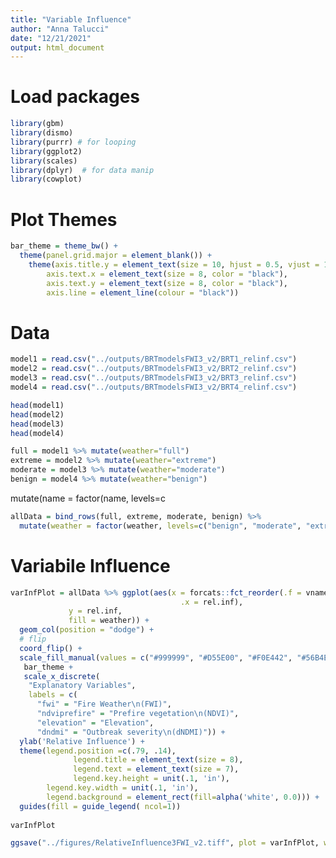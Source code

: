 ```yaml
---
title: "Variable Influence"
author: "Anna Talucci"
date: "12/21/2021"
output: html_document
---
```



# Load packages
```r
library(gbm)
library(dismo)
library(purrr) # for looping
library(ggplot2)
library(scales)
library(dplyr)  # for data manip
library(cowplot)
```


# Plot Themes
```r
bar_theme = theme_bw() + 
  theme(panel.grid.major = element_blank()) +
    theme(axis.title.y = element_text(size = 10, hjust = 0.5, vjust = 1.1),
        axis.text.x = element_text(size = 8, color = "black"),
        axis.text.y = element_text(size = 8, color = "black"),
        axis.line = element_line(colour = "black")) 
```


# Data


```r
model1 = read.csv("../outputs/BRTmodelsFWI3_v2/BRT1_relinf.csv") 
model2 = read.csv("../outputs/BRTmodelsFWI3_v2/BRT2_relinf.csv") 
model3 = read.csv("../outputs/BRTmodelsFWI3_v2/BRT3_relinf.csv") 
model4 = read.csv("../outputs/BRTmodelsFWI3_v2/BRT4_relinf.csv") 
```


```r
head(model1)
head(model2)
head(model3)
head(model4)
```

```r
full = model1 %>% mutate(weather="full")
extreme = model2 %>% mutate(weather="extreme")
moderate = model3 %>% mutate(weather="moderate")
benign = model4 %>% mutate(weather="benign")
```
mutate(name = factor(name, levels=c
```r
allData = bind_rows(full, extreme, moderate, benign) %>%
  mutate(weather = factor(weather, levels=c("benign", "moderate", "extreme", "full")))
```

# Variabile Influence 


```r
varInfPlot = allData %>% ggplot(aes(x = forcats::fct_reorder(.f = vnames, 
                                      .x = rel.inf), 
             y = rel.inf, 
             fill = weather)) +
  geom_col(position = "dodge") +
  # flip
  coord_flip() +
  scale_fill_manual(values = c("#999999", "#D55E00", "#F0E442", "#56B4E9"), name = "Model", breaks = c("full", "extreme", "moderate", "benign"), labels=c("Full", "Extreme", "Moderate", "Benign"), guide = guide_legend(reverse=FALSE)) +
   bar_theme +
   scale_x_discrete(
    "Explanatory Variables",
    labels = c(
      "fwi" = "Fire Weather\n(FWI)",
      "ndviprefire" = "Prefire vegetation\n(NDVI)",
      "elevation" = "Elevation",
      "dndmi" = "Outbreak severity\n(dNDMI)")) +
  ylab('Relative Influence') +
  theme(legend.position =c(.79, .14),
              legend.title = element_text(size = 8),
              legend.text = element_text(size = 7),
              legend.key.height = unit(.1, 'in'), 
        legend.key.width = unit(.1, 'in'),
        legend.background = element_rect(fill=alpha('white', 0.0))) +
  guides(fill = guide_legend( ncol=1))
 
varInfPlot
```



```r
ggsave("../figures/RelativeInfluence3FWI_v2.tiff", plot = varInfPlot, width = 4, height =4, units = c("in"), dpi=600 )
```
